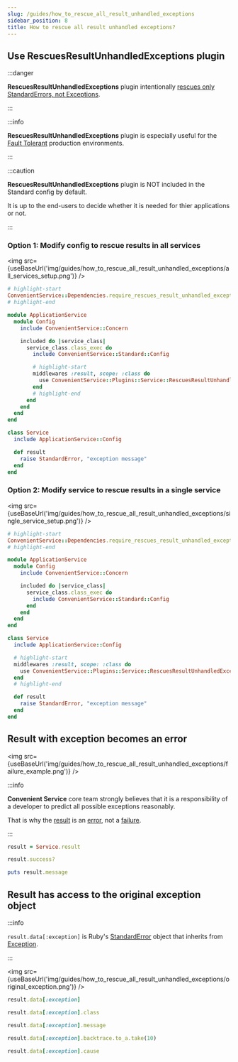 ```yaml
---
slug: /guides/how_to_rescue_all_result_unhandled_exceptions
sidebar_position: 8
title: How to rescue all result unhandled exceptions?
---
```



## Use **RescuesResultUnhandledExceptions** plugin

:::danger

**RescuesResultUnhandledExceptions** plugin intentionally [rescues only StandardErrors, not Exceptions](https://thoughtbot.com/blog/rescue-standarderror-not-exception).

:::

:::info

**RescuesResultUnhandledExceptions** plugin is especially useful for the [Fault Tolerant](https://en.wikipedia.org/wiki/Fault_tolerance) production environments.

:::

:::caution

**RescuesResultUnhandledExceptions** plugin is NOT included in the Standard config by default.

It is up to the end-users to decide whether it is needed for thier applications or not.

:::

### Option 1: Modify config to rescue results in all services

<img src={useBaseUrl('img/guides/how_to_rescue_all_result_unhandled_exceptions/all_services_setup.png')} />

```ruby
# highlight-start
ConvenientService::Dependencies.require_rescues_result_unhandled_exceptions
# highlight-end
```

```ruby
module ApplicationService
  module Config
    include ConvenientService::Concern

    included do |service_class|
      service_class.class_exec do
        include ConvenientService::Standard::Config

        # highlight-start
        middlewares :result, scope: :class do
          use ConvenientService::Plugins::Service::RescuesResultUnhandledExceptions::Middleware
        end
        # highlight-end
      end
    end
  end
end
```

```ruby
class Service
  include ApplicationService::Config

  def result
    raise StandardError, "exception message"
  end
end
```

### Option 2: Modify service to rescue results in a single service

<img src={useBaseUrl('img/guides/how_to_rescue_all_result_unhandled_exceptions/single_service_setup.png')} />

```ruby
# highlight-start
ConvenientService::Dependencies.require_rescues_result_unhandled_exceptions
# highlight-end
```

```ruby
module ApplicationService
  module Config
    include ConvenientService::Concern

    included do |service_class|
      service_class.class_exec do
        include ConvenientService::Standard::Config
      end
    end
  end
end
```

```ruby
class Service
  include ApplicationService::Config

  # highlight-start
  middlewares :result, scope: :class do
    use ConvenientService::Plugins::Service::RescuesResultUnhandledExceptions::Middleware
  end
  # highlight-end

  def result
    raise StandardError, "exception message"
  end
end
```

## Result with exception becomes an error

<img src={useBaseUrl('img/guides/how_to_rescue_all_result_unhandled_exceptions/failure_example.png')} />

:::info

**Convenient Service** core team strongly believes that it is a responsibility of a developer to predict all possible exceptions reasonably.

That is why the [result](/basics/results) is an [error](/basics/errors), not a [failure](/basics/failures).

:::

```ruby
result = Service.result
```

```ruby
result.success?
```

```ruby
puts result.message
```

## Result has access to the original exception object

:::info

`result.data[:exception]` is Ruby's [StandardError](https://ruby-doc.org/core-2.7.0/StandardError.html) object that inherits from [Exception](https://ruby-doc.org/core-2.7.0/Exception.html).

:::

<img src={useBaseUrl('img/guides/how_to_rescue_all_result_unhandled_exceptions/original_exception.png')} />

```ruby
result.data[:exception]
```

```ruby
result.data[:exception].class
```

```ruby
result.data[:exception].message
```

```ruby
result.data[:exception].backtrace.to_a.take(10)
```

```ruby
result.data[:exception].cause
```


